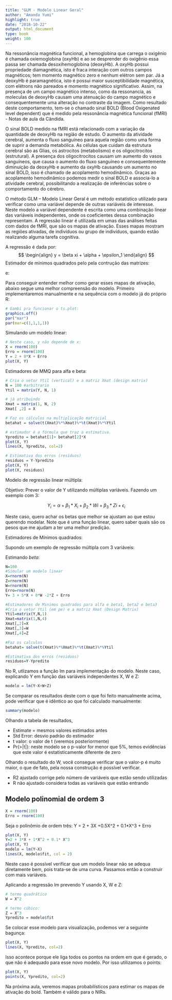 ```yaml
---
title: "GLM - Modelo Linear Geral"
author: "Amanda Yumi"
highlight: true
date: "2018-10-22"
output: html_document
type: book
weight: 100
---
```


Na ressonância magnética funcional, a hemoglobina que carrega o oxigênio é chamada oxiemoglobina (oxyHb) e ao se desprender do oxigênio essa passa ser chamada desoxihemoglobina (deoxyHb). A oxyHb possui propriedade diamagnética, isto é fraca interação com outros campos magnéticos; tem momento magnético zero e nenhum elétron sem par.  Já a deoxyHb é paramagnética, isto é possui maior susceptibilidade magnética, com elétrons não pareados e momento magnético significativo. Assim, na presença de um campo magnético intenso, como da ressonancia, as moleculas de deoxyHb causam uma atenuação do campo magnético e consequentemente uma alteração no contraste da imagem. Como resultado deste comportamento, tem-se o chamado sinal BOLD (Blood Oxigenated level dependent) que é medido pela ressonância magnética funcional (fMRI) - Notas de aula da Cândida.

O sinal BOLD medido na fMRI está relacionado com a variação da quantidade de deoxyHb na região de estudo. O aumento da atividade cerebral, aumenta o fluxo sanguíneo para aquela região como uma forma de suprir a demanda metabólica. As células que cuidam da estrutura cerebral são as Glias, os astrocitos (metabolismo) e os oligocitrocitos (estrutural). A presença dos oligocitrocitos causam um aumento do vasos sanguíneos, que causa o aumento do fluxo sanguíneo e consequentemente diminuição da deoxyHb e aumento da oxyHb causando um aumento no sinal BOLD, isso é chamado de acoplamento hemodinâmico. Graças ao acoplamento hemodinâmico podemos medir o sinal BOLD e associa-lo a atividade cerebral, possibilitando a realização de inferências sobre o comportamento do cérebro. 


O método GLM – Modelo Linear Geral é um método estatístico utilizado para verificar como uma variável depende de outras variáveis de interesse. Neste modelo a variável dependente é escrita como uma combinação linear das variáveis independentes, onde os coeficientes dessa combinação representam. A regressão linear é utilizada em umas das análises feitas com dados de fMRI, que são os mapas de ativação. Esses mapas mostram as regiões ativadas, de indivíduos ou grupo de indivíduos, quando estão realizando alguma tarefa cognitiva.

A regressão é dada por:
$$
\begin{align}
y = \beta xi + \alpha + \epsilon_1
\end{align}
$$ 
Estimador de mínimos quadrados pelo pela contrução das matrizes:


\begin{align} Y = 
\begin{bmatrix}
\\ y_1
\\ y_2
\\ y_3
\\ ...
\\ y_n

\end{bmatrix}
\end{align}


e:

\begin{align} X = 
\begin{bmatrix}
\\ 1 && x_1
\\ 1 && x_2
\\ 1 && x_3
\\ ...
\\ 1 && x_n

\end{bmatrix}

\end{align}



Para conseguir entender melhor como gerar esses mapas de ativação, abaixo segue uma melhor compreensão do modelo. Primeiro implementaremos manualmente e na sequência com o modelo já do próprio R:

```r
# Gambi pra funcionar o ts.plot:
graphics.off()
par("mar")
par(mar=c(1,1,1,1))
```

Simulando um modelo linear:

```r
# Neste caso, y não depende de x:
X = rnorm(100)
Erro = rnorm(100)
Y = 2 + 0*X + Erro
plot(X, Y)
```

Estimadores de MMQ para alfa e beta:
```r
# Cria o vetor Ytil (vertical) e a matriz Xmat (design matrix)
N = 100 #arbitrario
Ytil = matrix(Y, N, 1)

# já atribuindo 
Xmat = matrix(1, N, 2)
Xmat[ ,2] = X

# Faz os cálculos na multiplicação matricial
betahat = solve(t(Xmat)%*%Xmat)%*%t(Xmat)%*%Ytil

# estimador é a fórmula que traz a estimativa. 
Ypredito = betahat[1]+ betahat[2]*X
plot(X, Y)
lines(X, Ypredito, col=2)

# Estimativa dos erros (resíduos)
residuos = Y-Ypredito
plot(X, Y)
plot(X, residuos)

```

Modelo de regressão linear múltipla:

Objetivo: Prever o valor de Y utilizando múltiplas variáveis.
Fazendo um exemplo com 3:

$$
Y_i = \alpha + \beta_1 * X_i + \beta_2*Wi + \beta_3*Zi + \epsilon_i
$$

Neste caso, quero achar os betas que melhor se ajustam ao que estou querendo modelar.
Note que é uma função linear, quero saber quais são os pesos que me ajudam a ter uma melhor predição.

Estimadores de Mínimos quadrados:


\begin{align} Y = 
\begin{bmatrix}
\\ y_1
\\ y_2
\\ y_3
\\ ...
\\ y_n

\end{bmatrix}
\end{align}

Supondo um exemplo de regressão múltipla com 3 variáveis:


\begin{align} X = 

\begin{bmatrix} \alpha && \beta_1 && \beta_2 && \beta_3
\\ 1 && x_1 && y_1 && z_1 
\\ 1 && x_2 && y_2 && z_2
\\ 1 && x_3 && y_3 && z_3
\\ ... && ... && ... && ...
\\ 1 && x_n && y_n && z_n

\end{bmatrix}
\end{align}


Estimando $beta$:


\begin{align} \hat{\beta} = (X´ X)^{-1} X´ Y = 
 
\begin{bmatrix}
\\ \alpha
\\ \beta_1
\\ \beta_2
\\ \beta_3
\end{bmatrix}
\end{align}


```r
N=100
#Simular um modelo linear
X=rnorm(N)
Z=rnorm(N)
W=rnorm(N)
Erro=rnorm(N)
Y= 3 + 5*X + 0*W -2*Z + Erro

#Estimadores de Minimos quadrados para alfa e beta1, beta2 e beta3
#Cria o vetor Ytil (em pe) e a matriz Xmat (Design Matrix)
Ytil=matrix(Y,N,1)
Xmat=matrix(1,N,4)
Xmat[,2]=X
Xmat[,3]=W
Xmat[,4]=Z

#Faz os calculos
betahat= solve(t(Xmat)%*%Xmat)%*%t(Xmat)%*%Ytil

#Estimativa dos erros (residuos)
residuos=Y-Ypredito

```

No R, utlizamos a função lm para implementação do modelo. Neste caso, explicando Y em função das variáveis independentes X, W e Z:

```r
modelo = lm(Y~X+W+Z)
```

Se comparar os resultados deste com o que foi feito manualmente acima, pode verificar que é idêntico ao que foi calculado manualmente:

```r
summary(modelo)
```

Olhando a tabela de resultados, 

* Estimate = mesmos valores estimados antes
* Std Error: desvio padrão do estimador
* t valor: o valor de t (veremos posteriormente)
* Pr(>|t|): neste modelo se o p-valor for menor que 5%, temos evidências que este valor é estatisticamente diferente de zero

Olhando o resultado do W, você consegue verificar que o valor-p é muito maior, o que de fato, pela nossa construção é possível verificar.


* R2 ajustado corrige pelo número de variáveis que estão sendo utilizadas
* R não ajustado considera todas as variáveis que estão entrando


## Modelo polinomial de ordem 3

```r
X = rnorm(100)
Erro = rnorm(100)
```

Seja o polinômio de ordem três:
Y = 2 + 3X +0.5X^2 + 0.1*X^3 + Erro

```r
plot(X, Y)
Y=2 + 3*X + 1*X^2 + 0.1* X^3
plot(X, Y)
modelo = lm(Y~X)
lines(X, modelo$fit, col = 2)
```

Neste caso é possível verificar que um modelo linear não se adequa diretamente bem, pois trata-se de uma curva.
Passamos então a construir com mais variáveis.

Aplicando a regressão lm prevendo Y usando X, W e Z:

```r
# termo quadrático
W = X^2

# termo cúbico:
Z = X^3
Ypredito = modelo$fit
```

Se colocar esse modelo para visualização, podemos ver a seguinte bagunça:

```r
plot(X, Y)
lines(X, Ypredito, col=2)
```

Isso acontece porque ele liga todos os pontos na ordem em que é gerado, o que não é adequado para esse novo modelo.
Por isso utilizamos o points:

```r
plot(X, Y)
points(X, Ypredito, col=2)

```

Na próxima aula, veremos mapas probabilísticos para estimar os mapas de ativação do bold.
Também é válido para o NIRs.

